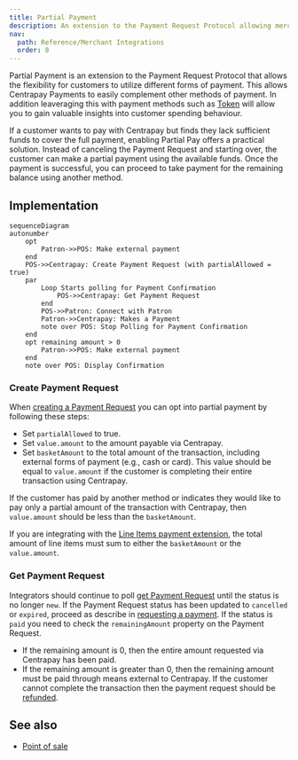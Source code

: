 ```yaml
---
title: Partial Payment
description: An extension to the Payment Request Protocol allowing merchant integrators to accept a partial amount of a transaction through Centrapay.
nav:
  path: Reference/Merchant Integrations
  order: 8
---
```


Partial Payment is an extension to the Payment Request Protocol that allows
the flexibility for customers to utilize different forms of payment. This allows
Centrapay Payments to easily complement other methods of payment. In addition
leaveraging this with payment methods such as
[Token](https://docs.centrapay.com/api/assets#tokens-experimental) will allow you
to gain valuable insights into customer spending behaviour.

If a customer wants to pay with Centrapay but finds they lack sufficient funds
to cover the full payment, enabling Partial Pay offers a practical solution.
Instead of canceling the Payment Request and starting over, the customer can
make a partial payment using the available funds. Once the payment is successful,
you can proceed to take payment for the remaining balance using another method.

## Implementation

```mermaid
sequenceDiagram
autonumber
	opt
		Patron->>POS: Make external payment
	end
	POS->>Centrapay: Create Payment Request (with partialAllowed = true)
	par
		Loop Starts polling for Payment Confirmation
			POS->>Centrapay: Get Payment Request
		end
		POS->>Patron: Connect with Patron
		Patron->>Centrapay: Makes a Payment
		note over POS: Stop Polling for Payment Confirmation
	end
	opt remaining amount > 0
		Patron->>POS: Make external payment
	end
	note over POS: Display Confirmation
```

### Create Payment Request

When [creating a Payment Request](https://docs.centrapay.com/api/payment-requests#create-a-payment-request)
you can opt into partial payment by following these steps:

- Set `partialAllowed` to true.
- Set `value.amount` to the amount payable via Centrapay.
- Set `basketAmount` to the total amount of the transaction, including external
forms of payment (e.g., cash or card). This value should be equal to `value.amount`
if the customer is completing their entire transaction using Centrapay.

If the customer has paid by another method or indicates they would like to pay
only a partial amount of the transaction with Centrapay, then `value.amount`
should be less than the `basketAmount`.

If you are integrating with the [Line Items payment extension](/guides/line-items),
the total amount of line items must sum to either the `basketAmount` or the
`value.amount`.

### Get Payment Request

Integrators should continue to poll [get Payment Request](https://docs.centrapay.com/api/payment-requests#get-a-payment-request)
until the status is no longer `new`. If the Payment Request status has been
updated to `cancelled` or `expired`, proceed as describe in [requesting a payment](/guides/requesting-payment#polling-for-payment-confirmation).
If the status is `paid` you need to check the `remainingAmount` property on the
Payment Request.

- If the remaining amount is 0, then the entire amount requested via Centrapay
has been paid.
- If the remaining amount is greater than 0, then the remaining amount must
be paid through means external to Centrapay. If the customer cannot complete
the transaction then the payment request should be [refunded](https://docs.centrapay.com/api/payment-requests#refund-a-payment-request).

## See also

- [Point of sale](/guides/point-of-sale/)
